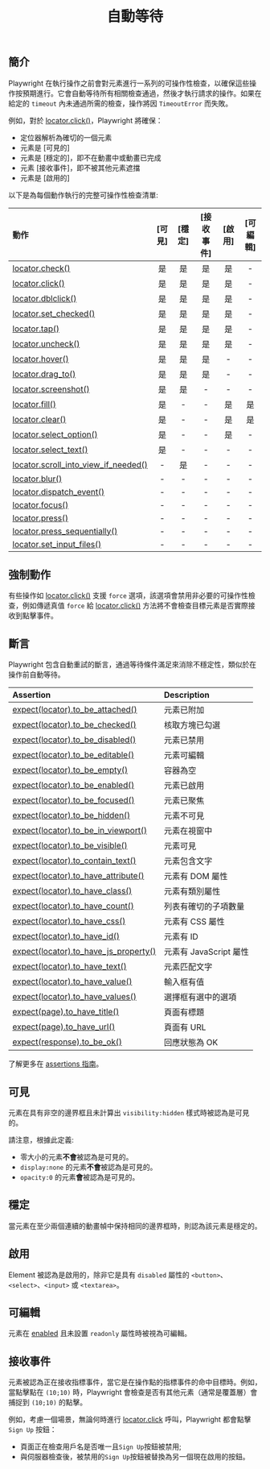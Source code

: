 ﻿---
id: actionability
title: "自動等待"
---

## 簡介

Playwright 在執行操作之前會對元素進行一系列的可操作性檢查，以確保這些操作按預期進行。它會自動等待所有相關檢查通過，然後才執行請求的操作。如果在給定的 `timeout` 內未通過所需的檢查，操作將因 `TimeoutError` 而失敗。

例如，對於 [locator.click()](/api/class-locator.mdx#locator-click)，Playwright 將確保：

- 定位器解析為確切的一個元素
- 元素是 [可見的]
- 元素是 [穩定的]，即不在動畫中或動畫已完成
- 元素 [接收事件]，即不被其他元素遮擋
- 元素是 [啟用的]

以下是為每個動作執行的完整可操作性檢查清單:

| 動作 | [可見] | [穩定] | [接收事件] | [啟用] | [可編輯] |
| :- | :-: | :-: | :-: | :-: | :-: |
| [locator.check()](/api/class-locator.mdx#locator-check) | 是 | 是 | 是 | 是 | - |
| [locator.click()](/api/class-locator.mdx#locator-click) | 是 | 是 | 是 | 是 | - |
| [locator.dblclick()](/api/class-locator.mdx#locator-dblclick) | 是 | 是 | 是 | 是 | - |
| [locator.set_checked()](/api/class-locator.mdx#locator-set-checked) | 是 | 是 | 是 | 是 | - |
| [locator.tap()](/api/class-locator.mdx#locator-tap) | 是 | 是 | 是 | 是 | - |
| [locator.uncheck()](/api/class-locator.mdx#locator-uncheck) | 是 | 是 | 是 | 是 | - |
| [locator.hover()](/api/class-locator.mdx#locator-hover) | 是 | 是 | 是 | - | - |
| [locator.drag_to()](/api/class-locator.mdx#locator-drag-to) | 是 | 是 | 是 | - | - |
| [locator.screenshot()](/api/class-locator.mdx#locator-screenshot) | 是 | 是 | - | - | - |
| [locator.fill()](/api/class-locator.mdx#locator-fill) | 是 | - | - | 是 | 是 |
| [locator.clear()](/api/class-locator.mdx#locator-clear) | 是 | - | - | 是 | 是 |
| [locator.select_option()](/api/class-locator.mdx#locator-select-option) | 是 | - | - | 是 | - |
| [locator.select_text()](/api/class-locator.mdx#locator-select-text) | 是 | - | - | - | - |
| [locator.scroll_into_view_if_needed()](/api/class-locator.mdx#locator-scroll-into-view-if-needed) | - | 是 | - | - | - |
| [locator.blur()](/api/class-locator.mdx#locator-blur) | - | - | - | - | - |
| [locator.dispatch_event()](/api/class-locator.mdx#locator-dispatch-event) | - | - | - | - | - |
| [locator.focus()](/api/class-locator.mdx#locator-focus) | - | - | - | - | - |
| [locator.press()](/api/class-locator.mdx#locator-press) | - | - | - | - | - |
| [locator.press_sequentially()](/api/class-locator.mdx#locator-press-sequentially) | - | - | - | - | - |
| [locator.set_input_files()](/api/class-locator.mdx#locator-set-input-files) | - | - | - | - | - |

## 強制動作

有些操作如 [locator.click()](/api/class-locator.mdx#locator-click) 支援 `force` 選項，該選項會禁用非必要的可操作性檢查，例如傳遞真值 `force` 給 [locator.click()](/api/class-locator.mdx#locator-click) 方法將不會檢查目標元素是否實際接收到點擊事件。

## 斷言

Playwright 包含自動重試的斷言，通過等待條件滿足來消除不穩定性，類似於在操作前自動等待。

| Assertion | Description |
| :- | :- |
| [expect(locator).to_be_attached()](/api/class-locatorassertions.mdx#locator-assertions-to-be-attached) | 元素已附加 |
| [expect(locator).to_be_checked()](/api/class-locatorassertions.mdx#locator-assertions-to-be-checked) | 核取方塊已勾選 |
| [expect(locator).to_be_disabled()](/api/class-locatorassertions.mdx#locator-assertions-to-be-disabled) | 元素已禁用 |
| [expect(locator).to_be_editable()](/api/class-locatorassertions.mdx#locator-assertions-to-be-editable) | 元素可編輯 |
| [expect(locator).to_be_empty()](/api/class-locatorassertions.mdx#locator-assertions-to-be-empty) | 容器為空 |
| [expect(locator).to_be_enabled()](/api/class-locatorassertions.mdx#locator-assertions-to-be-enabled) | 元素已啟用 |
| [expect(locator).to_be_focused()](/api/class-locatorassertions.mdx#locator-assertions-to-be-focused) | 元素已聚焦 |
| [expect(locator).to_be_hidden()](/api/class-locatorassertions.mdx#locator-assertions-to-be-hidden) | 元素不可見 |
| [expect(locator).to_be_in_viewport()](/api/class-locatorassertions.mdx#locator-assertions-to-be-in-viewport) | 元素在視窗中 |
| [expect(locator).to_be_visible()](/api/class-locatorassertions.mdx#locator-assertions-to-be-visible) | 元素可見 |
| [expect(locator).to_contain_text()](/api/class-locatorassertions.mdx#locator-assertions-to-contain-text) | 元素包含文字 |
| [expect(locator).to_have_attribute()](/api/class-locatorassertions.mdx#locator-assertions-to-have-attribute) | 元素有 DOM 屬性 |
| [expect(locator).to_have_class()](/api/class-locatorassertions.mdx#locator-assertions-to-have-class) | 元素有類別屬性 |
| [expect(locator).to_have_count()](/api/class-locatorassertions.mdx#locator-assertions-to-have-count) | 列表有確切的子項數量 |
| [expect(locator).to_have_css()](/api/class-locatorassertions.mdx#locator-assertions-to-have-css) | 元素有 CSS 屬性 |
| [expect(locator).to_have_id()](/api/class-locatorassertions.mdx#locator-assertions-to-have-id) | 元素有 ID |
| [expect(locator).to_have_js_property()](/api/class-locatorassertions.mdx#locator-assertions-to-have-js-property) | 元素有 JavaScript 屬性 |
| [expect(locator).to_have_text()](/api/class-locatorassertions.mdx#locator-assertions-to-have-text) | 元素匹配文字 |
| [expect(locator).to_have_value()](/api/class-locatorassertions.mdx#locator-assertions-to-have-value) | 輸入框有值 |
| [expect(locator).to_have_values()](/api/class-locatorassertions.mdx#locator-assertions-to-have-values) | 選擇框有選中的選項 |
| [expect(page).to_have_title()](/api/class-pageassertions.mdx#page-assertions-to-have-title) | 頁面有標題 |
| [expect(page).to_have_url()](/api/class-pageassertions.mdx#page-assertions-to-have-url) | 頁面有 URL |
| [expect(response).to_be_ok()](/api/class-apiresponseassertions.mdx#api-response-assertions-to-be-ok) | 回應狀態為 OK |

了解更多在 [assertions 指南](./test-assertions.mdx)。

## 可見

元素在具有非空的邊界框且未計算出 `visibility:hidden` 樣式時被認為是可見的。

請注意，根據此定義:

* 零大小的元素**不會**被認為是可見的。
* `display:none` 的元素**不會**被認為是可見的。
* `opacity:0` 的元素**會**被認為是可見的。

## 穩定

當元素在至少兩個連續的動畫幀中保持相同的邊界框時，則認為該元素是穩定的。

## 啟用

Element 被認為是啟用的，除非它是具有 `disabled` 屬性的 `<button>`、`<select>`、`<input>` 或 `<textarea>`。

## 可編輯

元素在 [enabled] 且未設置 `readonly` 屬性時被視為可編輯。

## 接收事件

元素被認為正在接收指標事件，當它是在操作點的指標事件的命中目標時。例如，當點擊點在 `(10;10)` 時，Playwright 會檢查是否有其他元素（通常是覆蓋層）會捕捉到 `(10;10)` 的點擊。

例如，考慮一個場景，無論何時進行 [locator.click](/api/class-locator.mdx#locator-click) 呼叫，Playwright 都會點擊 `Sign Up` 按鈕：

- 頁面正在檢查用戶名是否唯一且`Sign Up`按鈕被禁用;
- 與伺服器檢查後，被禁用的`Sign Up`按鈕被替換為另一個現在啟用的按鈕。




[Visible]: #visible "Visible"
[Stable]: #stable "Stable"
[Enabled]: #enabled "Enabled"
[Editable]: #editable "Editable"
[Receives Events]: #receives-events "Receives Events"


[Accessibility]: /api/class-accessibility.mdx "Accessibility"
[APIRequest]: /api/class-apirequest.mdx "APIRequest"
[APIRequestContext]: /api/class-apirequestcontext.mdx "APIRequestContext"
[APIResponse]: /api/class-apiresponse.mdx "APIResponse"
[APIResponseAssertions]: /api/class-apiresponseassertions.mdx "APIResponseAssertions"
[Browser]: /api/class-browser.mdx "Browser"
[BrowserContext]: /api/class-browsercontext.mdx "BrowserContext"
[BrowserType]: /api/class-browsertype.mdx "BrowserType"
[CDPSession]: /api/class-cdpsession.mdx "CDPSession"
[Clock]: /api/class-clock.mdx "Clock"
[ConsoleMessage]: /api/class-consolemessage.mdx "ConsoleMessage"
[Dialog]: /api/class-dialog.mdx "Dialog"
[Download]: /api/class-download.mdx "Download"
[ElementHandle]: /api/class-elementhandle.mdx "ElementHandle"
[Error]: /api/class-error.mdx "Error"
[FileChooser]: /api/class-filechooser.mdx "FileChooser"
[Frame]: /api/class-frame.mdx "Frame"
[FrameLocator]: /api/class-framelocator.mdx "FrameLocator"
[JSHandle]: /api/class-jshandle.mdx "JSHandle"
[Keyboard]: /api/class-keyboard.mdx "Keyboard"
[Locator]: /api/class-locator.mdx "Locator"
[LocatorAssertions]: /api/class-locatorassertions.mdx "LocatorAssertions"
[Mouse]: /api/class-mouse.mdx "Mouse"
[Page]: /api/class-page.mdx "Page"
[PageAssertions]: /api/class-pageassertions.mdx "PageAssertions"
[Playwright]: /api/class-playwright.mdx "Playwright"
[Request]: /api/class-request.mdx "Request"
[Response]: /api/class-response.mdx "Response"
[Route]: /api/class-route.mdx "Route"
[Selectors]: /api/class-selectors.mdx "Selectors"
[TimeoutError]: /api/class-timeouterror.mdx "TimeoutError"
[Touchscreen]: /api/class-touchscreen.mdx "Touchscreen"
[Tracing]: /api/class-tracing.mdx "Tracing"
[Video]: /api/class-video.mdx "Video"
[WebError]: /api/class-weberror.mdx "WebError"
[WebSocket]: /api/class-websocket.mdx "WebSocket"
[Worker]: /api/class-worker.mdx "Worker"
[Element]: https://developer.mozilla.org/en-US/docs/Web/API/element "Element"
[EvaluationArgument]: /evaluating.mdx#evaluation-argument "EvaluationArgument"
[Promise]: https://developer.mozilla.org/en-US/docs/Web/JavaScript/Reference/Global_Objects/Promise "Promise"
[iterator]: https://developer.mozilla.org/en-US/docs/Web/JavaScript/Reference/Iteration_protocols "Iterator"
[origin]: https://developer.mozilla.org/en-US/docs/Glossary/Origin "Origin"
[selector]: https://developer.mozilla.org/en-US/docs/Web/CSS/CSS_Selectors "selector"
[Serializable]: https://developer.mozilla.org/en-US/docs/Web/JavaScript/Reference/Global_Objects/JSON/stringify#Description "Serializable"
[UIEvent.detail]: https://developer.mozilla.org/en-US/docs/Web/API/UIEvent/detail "UIEvent.detail"
[UnixTime]: https://en.wikipedia.org/wiki/Unix_time "Unix Time"
[xpath]: https://developer.mozilla.org/en-US/docs/Web/XPath "xpath"

[Any]: https://docs.python.org/3/library/typing.html#typing.Any "Any"
[bool]: https://docs.python.org/3/library/stdtypes.html "bool"
[bytes]: https://docs.python.org/3/library/stdtypes.html#bytes "bytes"
[Callable]: https://docs.python.org/3/library/typing.html#typing.Callable "Callable"
[EventContextManager]: https://docs.python.org/3/reference/datamodel.html#context-managers "Event context manager"
[EventEmitter]: https://pyee.readthedocs.io/en/latest/#pyee.BaseEventEmitter "EventEmitter"
[Exception]: https://docs.python.org/3/library/exceptions.html#Exception "Exception"
[Dict]: https://docs.python.org/3/library/typing.html#typing.Dict "Dict"
[float]: https://docs.python.org/3/library/stdtypes.html#numeric-types-int-float-complex "float"
[int]: https://docs.python.org/3/library/stdtypes.html#numeric-types-int-float-complex "int"
[List]: https://docs.python.org/3/library/typing.html#typing.List "List"
[NoneType]: https://docs.python.org/3/library/constants.html#None "None"
[Pattern]: https://docs.python.org/3/library/re.html "Pattern"
[URL]: https://en.wikipedia.org/wiki/URL "URL"
[pathlib.Path]: https://realpython.com/python-pathlib/ "pathlib.Path"
[str]: https://docs.python.org/3/library/stdtypes.html#text-sequence-type-str "str"
[Union]: https://docs.python.org/3/library/typing.html#typing.Union "Union"
[datetime]: https://docs.python.org/3/library/datetime.html#datetime.datetime "datetime"

[all available image tags]: https://mcr.microsoft.com/en-us/product/playwright/python/about "all available image tags"
[Microsoft Artifact Registry]: https://mcr.microsoft.com/en-us/product/playwright/python/about "Microsoft Artifact Registry"
[Dockerfile.jammy]: https://github.com/microsoft/playwright-python/blob/main/utils/docker/Dockerfile.jammy "Dockerfile.jammy"
